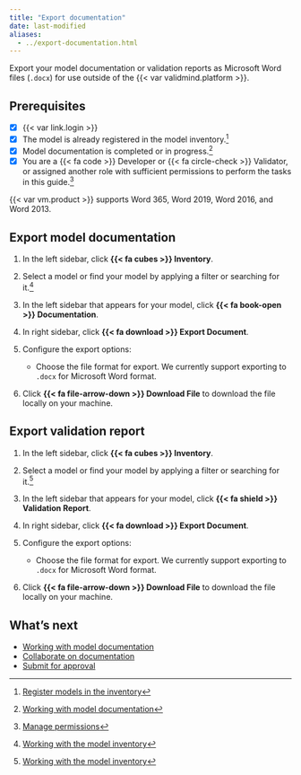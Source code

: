 ```yaml
---
title: "Export documentation"
date: last-modified
aliases:
  - ../export-documentation.html
---
```


Export your model documentation or validation reports as Microsoft Word files (`.docx`) for use outside of the {{< var validmind.platform >}}.

::: {.attn}

## Prerequisites

- [x] {{< var link.login >}}
- [x] The model is already registered in the model inventory.[^1]
- [x] Model documentation is completed or in progress.[^2]
- [x] You are a [{{< fa code >}} Developer]{.bubble} or [{{< fa circle-check >}} Validator]{.bubble}, or assigned another role with sufficient permissions to perform the tasks in this guide.[^3]

::: {.callout}
{{< var vm.product >}} supports Word 365, Word 2019, Word 2016, and Word 2013.
:::

:::

## Export model documentation

1. In the left sidebar, click **{{< fa cubes >}} Inventory**.

2. Select a model or find your model by applying a filter or searching for it.[^4]

3. In the left sidebar that appears for your model, click **{{< fa book-open >}} Documentation**.

4. In right sidebar, click **{{< fa download >}} Export Document**.

5. Configure the export options:

   <!--- - Check **Include comment threads** to include comment threads in the exported file.
   - Check **Section activity logs** to include a history of changes in each section of the documentation. --->
   - Choose the file format for export. We currently support exporting to `.docx` for Microsoft Word format.

6. Click **{{< fa file-arrow-down >}} Download File** to download the file locally on your machine.

## Export validation report

1. In the left sidebar, click **{{< fa cubes >}} Inventory**.

2. Select a model or find your model by applying a filter or searching for it.[^5]

<!--- NR Mar 2024 this option does not yet exist --->
3. In the left sidebar that appears for your model, click **{{< fa shield >}} Validation Report**.

4. In right sidebar, click **{{< fa download >}} Export Document**.

5. Configure the export options:

   <!--- - Check **Include comment threads** to include comment threads in the exported file.
   - Check **Section activity logs** to include a history of changes in each section of the documentation. --->
   - Choose the file format for export. We currently support exporting to `.docx` for Microsoft Word format.

6. Click **{{< fa file-arrow-down >}} Download File** to download the file locally on your machine.

## What's next

* [Working with model documentation](working-with-model-documentation.qmd)
* [Collaborate on documentation](collaborate-with-others.qmd)
* [Submit for approval](submit-for-approval.qmd)




<!-- FOOTNOTES -->

[^1]: [Register models in the inventory](/guide/model-inventory/register-models-in-inventory.qmd)

[^2]: [Working with model documentation](working-with-model-documentation.qmd)

[^3]: [Manage permissions](/guide/configuration/manage-permissions.qmd)

[^4]: [Working with the model inventory](/guide/model-inventory/working-with-model-inventory.qmd#search-filter-and-sort-models)

[^5]: [Working with the model inventory](/guide/model-inventory/working-with-model-inventory.qmd#search-filter-and-sort-models)


